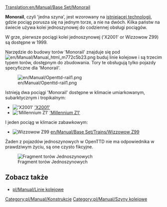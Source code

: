 [[Translation:en/Manual/Base Set/Monorail]]
{{en/Manual/Base Set/Types of railways}}

'''Monorail''', czyli 'jedna szyna', jest wzorowany na [https://www.wikipedia.org/wiki/Monorail istniejącej technologii], gdzie pociąg porusza się na jednym torze, a nie na dwóch. Kilka państw na świecie używa kolei jednoszynowej do codziennej obsługi pociągów.

W grze, pierwsze pociągi kolei jednoszynowej ('X2001' or Wizzowow Z99) są dostępne w 1999.

Narzędzie do budowy torów 'Monorail' znajduje się pod [[File:en/Manual/Manual html m772c5b23.png]] buduj linie kolejowe i są trzecim typem torów, dostępnym do zbudowania. Tory te obsługują tylko pojazdy specyficzne dla 'Monorail'.

[[File:en/Manual/Openttd-rail1.png|none]]

Istnieją dwa pociągi 'Monorail' dostępne w klimacie umiarkowanym, subarktycznym i tropikalnym:
*[[File:en/Manual/Base Set/Trains/X2001.png|'X2001']] [[en/Manual/Base Set/Trains/X2001|'X2001']]
*[[File:en/Manual/Base Set/Trains/Millenniumz1.png|'Millennium Z1']] [[en/Manual/Base Set/Trains/Millennium Z1|'Millennium Z1']]
I jeden pociąg w klimacie zabawkowym:
*[[File:en/Manual/Base Set/Trains/Wizzowowz99.png|Wizzowow Z99]] [[en/Manual/Base Set/Trains/Wizzowow Z99]]

Żaden z pojazdów jednoszynowych w OpenTTD nie ma odpowiednika w prawdziwym życiu, są one czysto fikcyjne.

[[File:en/Manual/Base Set/MonorialTemp.png|none|frame|Fragment torów Jednoszynowych]]

==Zobacz także==
*[[pl/Manual/Linie kolejowe]]

[[Category:pl/Manual/Konstrukcje]][[Category:pl/Manual/Szyny kolejowe]]
